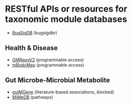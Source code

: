 
# RESTful APIs or resources for taxonomic module databases

- [BugSigDB](https://waldronlab.io/bugsigdbr/articles/bugsigdbr.html)
  (bugsigdbr)

## Health & Disease
- [GMRepoV2](https://github.com/evolgeniusteam/GMrepoProgrammableAccess/blob/master/programmable-access/R.md)
  (programmable access)
- [mBodyMap](https://github.com/whchenlab/mBodymap/blob/main/programmable-access/R.md)
  (programmable access)
  
## Gut Microbe-Microbial Metabolite
- [gutMGene](https://bio-computing.hrbmu.edu.cn/gutmgene/#/Resource)
  (literature-based associations, blocked)
- [MiMeDB](https://mimedb.org/downloads) (pathways)



